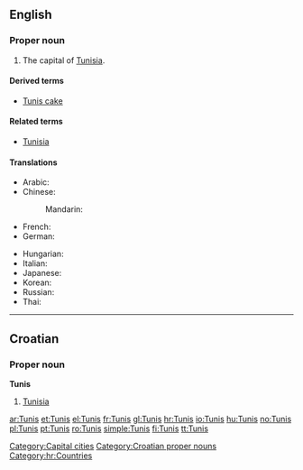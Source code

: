 ==English==
{{wikipedia}}

===Proper noun===
{{en-proper-noun}}

# The capital of [[Tunisia]].

====Derived terms====
* [[Tunis cake]]

====Related terms====
* [[Tunisia]]

====Translations====
{{trans-top|capital of Tunisia}}
* Arabic: {{t|ar|تونس|m|tr=tuunis|sc=Arab}}
* Chinese:
*: Mandarin: {{t|zh|突尼斯|tr=Tūnísī|sc=Hani}} 
* French: {{t+|fr|Tunis|m}}
* German: {{t|de|Tunis|n}}
{{trans-mid}}
* Hungarian: {{t+|hu|Tunisz}}
* Italian: {{t|it|Tunisi|f}}
* Japanese: {{t|ja|チュニス|tr=Chunisu|sc=Jpan}}
* Korean: {{t|ko|튀니스|tr=Twiniseu|sc=Kore}}
* Russian: {{t|ru|Тунис|m|tr=Tunís|sc=Cyrl}}
* Thai: {{t|th|ตูนิส|tr=Too-Nis|sc=Thai}} <!-- please check this romanisation -->
{{trans-bottom}}

[[Category:Capital cities]]

----

==Croatian==

===Proper noun===
'''Tunis''' {{m}}

# [[Tunisia]]

[[Category:Croatian proper nouns]]
[[Category:hr:Countries]]

[[ar:Tunis]]
[[et:Tunis]]
[[el:Tunis]]
[[fr:Tunis]]
[[gl:Tunis]]
[[hr:Tunis]]
[[io:Tunis]]
[[hu:Tunis]]
[[no:Tunis]]
[[pl:Tunis]]
[[pt:Tunis]]
[[ro:Tunis]]
[[simple:Tunis]]
[[fi:Tunis]]
[[tt:Tunis]]